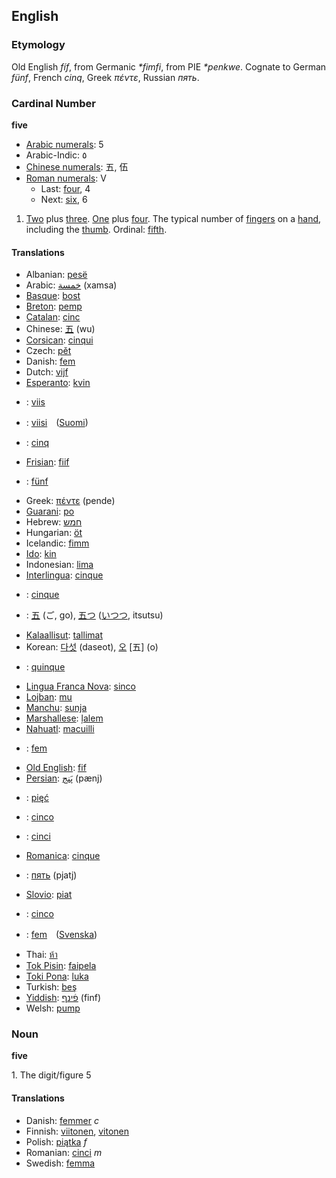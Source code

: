 ==English==
=== Etymology ===
Old English ''fíf'', from Germanic ''*fimfi'', from PIE ''*penkwe''. Cognate to German ''fünf'', French ''cinq'', Greek ''πέντε'', Russian ''пять''.

=== Cardinal Number ===
'''five'''

*[[w:Arabic numerals|Arabic numerals]]: 5
*Arabic-Indic: &#1637;
*[[w:Chinese numerals|Chinese numerals]]: 五, 伍
*[[w:Roman numerals|Roman numerals]]: V
**Last: [[four]], 4
**Next: [[six]], 6

# [[Two]] plus [[three]]. [[One]] plus [[four]]. The typical number of [[finger]]s on a [[hand]], including the [[thumb]]. Ordinal: [[fifth]].

==== Translations ====
*Albanian: [[pesë]]
*Arabic: [[خمسة]] (xamsa)
*[[Basque]]: [[bost]]
*[[Breton]]: [[pemp]]
*[[Catalan]]: [[cinc]]
*Chinese: [[五]] (wu)
*[[Corsican]]: [[cinqui]]
*Czech: [[pět]]
*Danish: [[fem]]
*Dutch: [[vijf]]
*[[Esperanto]]: [[kvin]]
*{{et}}: [[viis]]
*{{fi}}: [[viisi]]　([[:fi:viisi|Suomi]])
*{{fr}}: [[cinq]]
*[[Frisian]]: [[fiif]]
*{{de}}: [[fünf]]
*Greek: [[πέντε]] (pende)
*[[Guarani]]: [[po]]
*Hebrew: [[חמש]]
*Hungarian: [[öt]]
*Icelandic: [[fimm]]
*[[Ido]]: [[kin]]
*Indonesian: [[lima]]
*[[Interlingua]]: [[cinque]]
*{{it}}: [[cinque]]
*{{ja}}: [[五]] (ご, go), [[五つ]] ([[いつつ]], itsutsu)
*[[Kalaallisut]]: [[tallimat]]
*Korean: [[다섯]] (daseot), [[오]] [五] (o)
*{{la}}: [[quinque]]
*[[Lingua Franca Nova]]: [[sinco]]
*[[Lojban]]: [[mu]]
*[[Manchu]]: [[sunja]]
*[[Marshallese]]: [[ļalem]]
*[[Nahuatl]]: [[macuilli]]
*{{no}}: [[fem]]
*[[Old English]]: [[fif]]
*[[Persian]]: [[پَنج]] (pænj)
*{{pl}}: [[pięć]]
*{{pt}}: [[cinco]]
*{{ro}}: [[cinci]]
*[[Romanica]]: [[cinque]]
*{{ru}}: [[пять]] (pjatj)
*[[Slovio]]: [[piat]]
*{{es}}: [[cinco]]
*{{sv}}: [[fem]]　([[:sv:fem|Svenska]])
*Thai: [[ห้า]]
*[[Tok Pisin]]: [[faipela]]
*[[Toki Pona]]: [[luka]]
*Turkish: [[beş]]
*[[Yiddish]]: [[פֿינף]] (finf)
*Welsh: [[pump]]

=== Noun ===
'''five'''

1. The digit/figure 5

==== Translations ====
*Danish: [[femmer]] ''c''
*Finnish: [[viitonen]], [[vitonen]]
*Polish: [[piątka]] ''f''
*Romanian: [[cinci]] ''m''
*Swedish: [[femma]]